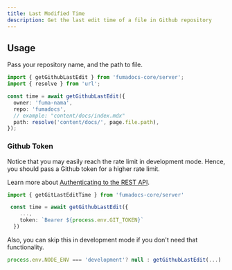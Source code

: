 ```yaml
---
title: Last Modified Time
description: Get the last edit time of a file in Github repository
---
```


## Usage

Pass your repository name, and the path to file.

```ts
import { getGithubLastEdit } from 'fumadocs-core/server';
import { resolve } from 'url';

const time = await getGithubLastEdit({
  owner: 'fuma-nama',
  repo: 'fumadocs',
  // example: "content/docs/index.mdx"
  path: resolve('content/docs/', page.file.path),
});
```

### Github Token

Notice that you may easily reach the rate limit in development mode. Hence, you
should pass a Github token for a higher rate limit.

Learn more about
[Authenticating to the REST API](https://docs.github.com/en/rest/overview/authenticating-to-the-rest-api).

```ts
import { getGitLastEditTime } from 'fumadocs-core/server'

 const time = await getGithubLastEdit({
    ...,
    token: `Bearer ${process.env.GIT_TOKEN}`
  })
```

Also, you can skip this in development mode if you don't need that
functionality.

```ts
process.env.NODE_ENV === 'development'? null : getGithubLastEdit(...)
```
